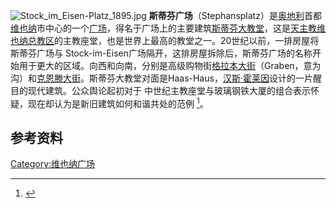 [[Image:Stock_im_Eisen-Platz_1895.jpg|thumb]]
'''斯蒂芬广场'''（Stephansplatz）是[[奥地利|奥地利]]首都[[维也纳|维也纳]]市中心的一个[[广场|广场]]，得名于广场上的主要建筑[[斯蒂芬大教堂|斯蒂芬大教堂]]，这是[[天主教维也纳总教区|天主教维也纳总教区]]的主教座堂，也是世界上最高的教堂之一。20世纪以前，一排房屋将斯蒂芬广场与 Stock-im-Eisen广场隔开，这排房屋拆除后，斯蒂芬广场的名称开始用于更大的区域。向西和向南，分别是高级购物街[[格拉本大街|格拉本大街]]（Graben，意为沟）和[[克恩滕大街|克恩滕大街]]。斯蒂芬大教堂对面是Haas-Haus，[[汉斯·霍莱因|汉斯·霍莱因]]设计的一片醒目的现代建筑。公众舆论起初对于 中世纪主教座堂与玻璃钢铁大厦的组合表示怀疑，现在却认为是新旧建筑如何和谐共处的范例 <ref>{{cite web |url=http://www.glasssteelandstone.com/A/A-HaasHaus.html |title=Haas-Haus |publisher=Glass Steel and Stone |accessdate=2006年9月30日 |archive-date=2006年10月16日 |archive-url=https://web.archive.org/web/20061016150829/http://www.glasssteelandstone.com/A/A-HaasHaus.html |dead-url=no }}</ref>。

==参考资料==
<references/>

{{coord|48|12|30.30|N|16|22|20.90|E|region:AT-9_type:landmark_source:dewiki|display=title}}

{{Authority control}}
[[Category:维也纳广场|Category:维也纳广场]]